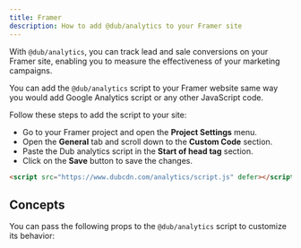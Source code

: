 ```yaml
---
title: Framer
description: How to add @dub/analytics to your Framer site
---
```



With `@dub/analytics`, you can track lead and sale conversions on your Framer site, enabling you to measure the effectiveness of your marketing campaigns.

You can add the `@dub/analytics` script to your Framer website same way you would add Google Analytics script or any other JavaScript code.

Follow these steps to add the script to your site:

- Go to your Framer project and open the **Project Settings** menu.
- Open the **General** tab and scroll down to the **Custom Code** section.
- Paste the Dub analytics script in the **Start of head tag** section.
- Click on the **Save** button to save the changes.

```html
<script src="https://www.dubcdn.com/analytics/script.js" defer></script>
```

<DubClientInstallVerify />

## Concepts

You can pass the following props to the `@dub/analytics` script to customize its behavior:

<DubAnalyticsParams />
